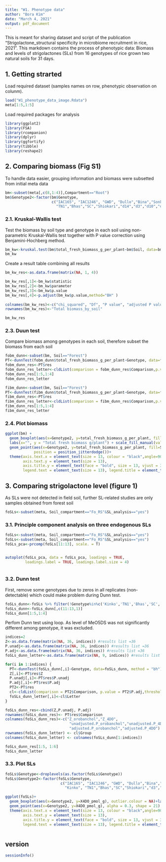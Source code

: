 ```yaml
---
title: "W1. Phenotype data"
author: "Bora Kim"
date: "March 4, 2021"
output: pdf_document
---
```


This is meant for sharing dataset and script of the publication "Strigolactone_structural specificity in microbiome recruitment in rice, 2021". This markdown contains the process of phenotypic data: Biomass and levels of strigolactones (SLs) from 16 genotypes of rice grown two natural soils for 31 days. 




## 1. Getting strarted

Load required dataset (samples names on row, phenotypic observation on colunm). 

```r
load("W1_phenotype_data_image.Rdata")
meta[1:5,1:5]
```



Load required packages for analysis

```r
library(ggplot2)
library(FSA) 
library(rcompanion) 
library(dplyr)
library(ggfortify)
library(tibble)
library(reshape2)
```



## 2. Comparing biomass (Fig S1)


To handle data easier, grouping information and biomass were subsetted from initial meta data
```r

bm<-subset(meta[,c(8,1:4)],Compartment=="Root")
bm$Genotype2<-factor(bm$Genotype, 
                     c("IAC165", "IAC1246", "GWD", "Dullo","Bina","Sonk","Kinko", 
                       "TN1","Bhas","SC","Shiokari","d14","d3","d10","d17","d27")) #change order of genotype for presentation on plot later

```


### 2.1. Kruskal-Wallis test
Test the biomass by soil type and genotype in each soil using non-parametric Kruskal-Wallis test together with P value correction using 
Benjamini-Hochberg method. 


```r
bm_kw<-kruskal.test(bm$total_fresh_biomass_g_per_plant~bm$Soil, data=bm)
bm_kw
```

Create a result table combining all results

```r
bm_kw_res<-as.data.frame(matrix(NA, 1, 4))

bm_kw_res[,1]<-bm_kw$statistic
bm_kw_res[,2]<-bm_kw$parameter
bm_kw_res[,3]<-bm_kw$p.value
bm_kw_res[,4]<-p.adjust(bm_kw$p.value,method="BH" )
  
colnames(bm_kw_res)<-c("chi_squared", "Df", "P value", "adjusted P value")
rownames(bm_kw_res)<-"Total biomass_by_soil" 

bm_kw_res
```

### 2.3. Duun test
Compare biomass among genotypes in each soil, therefore subset the biomass from each soil

```r
fobm_dunn<-subset(bm, Soil=="Forest")
PT<-dunnTest(fobm_dunn$total_fresh_biomass_g_per_plant~Genotype, data=fobm_dunn, method = "bh")
fobm_dunn_res<-PT$res
fobm_dunn_res_letter<-cldList(comparison = fobm_dunn_res$Comparison,p.value = fobm_dunn_res$P.adj,threshold  = 0.05)
fobm_dunn_res[1:5,1:4]
fobm_dunn_res_letter
```

```r
fibm_dunn<-subset(bm, Soil=="Forest")
PT<-dunnTest(fibm_dunn$total_fresh_biomass_g_per_plant~Genotype, data=fibm_dunn, method = "bh")
fibm_dunn_res<-PT$res
fibm_dunn_res_letter<-cldList(comparison = fibm_dunn_res$Comparison,p.value = fibm_dunn_res$P.adj,threshold  = 0.05)
fibm_dunn_res[1:5,1:4]
fibm_dunn_res_letter
```


### 2.4. Plot biomass


```r
ggplot(bm) + 
  geom_boxplot(aes(x=Genotype2, y=total_fresh_biomass_g_per_plant, fill=Soil), outlier.colour = NA)+ 
  labs(x="", y = "Total fresh biomass g/plant") + scale_fill_manual(values=c("#a6611a","#018571"))+
  geom_point(aes(x=Genotype2, y=total_fresh_biomass_g_per_plant, fill=Soil), alpha = 0.3, shape = 21, 
             position = position_jitterdodge())+
  theme(axis.text.x = element_text(size = 13, colour = "black",angle=90, hjust=1), 
        axis.text.y = element_text(size = 13),
        axis.title.y = element_text(face = "bold", size = 13, vjust = 3), 
        legend.text = element_text(size = 13), legend.title = element_text(size = 13,face = "bold"))
```




## 3. Comparing strigolactone level (figure 1)

As SLs were not detected in field soil, further SL-related studies are only samples obtained from forest soil

```r
foSLs<-subset(meta, Soil_compartment=="Fo_RS"&SL_analysis=="yes") 
```


### 3.1. Principle component analysis on three endogenous SLs

```r
foSLs<-subset(meta, Soil_compartment=="Fo_RS"&SL_analysis=="yes") 
foSLs<-subset(meta, Soil_compartment=="Fo_RS"&SL_analysis=="yes") 
foSLs_pca<-prcomp(foSLs[11:13], scale. = T)


autoplot(foSLs_pca, data = foSLs_pca, loadings = TRUE, 
         loadings.label = TRUE, loadings.label.size = 4)



```


### 3.2. Dunn test 

First, remove some genotypes due to zeros in all replicates (non-detectable) which could make problem during Dunn test.

```r
foSLs_dunn<-foSLs %>% filter(!Genotype%in%c('Kinko','TN1','Bhas','SC','d10','d17','d27')) 
foSLs_dunn<-foSLs_dunn[,c(11:13,1)]
foSLs_dunn[1:5,1:4]

```

Perfom Dunn test using loop. As level of MeO5DS was not significantly different among genotype, it was excluded. 

```r

indices=2 
Z<-as.data.frame(matrix(NA, 36, indices)) #results list =36
P.unadj<-as.data.frame(matrix(NA, 36, indices)) #results list =36
P.adj<-as.data.frame(matrix(NA, 36, indices)) #results list =36
foSLs_dunn_letter<-as.data.frame(matrix(NA, 9, indices)) #results list =9

for(i in 1:indices) {
  PT<-dunnTest(foSLs_dunn[,i]~Genotype, data=foSLs_dunn, method = "bh")
  Z[,i]<-PT$res$Z
  P.unadj[,i]<-PT$res$P.unadj
  P.adj[,i]<-PT$res$P.adj
  PT2<-PT$res
  cl<-cldList(comparison = PT2$Comparison, p.value = PT2$P.adj,threshold  = 0.05)
  foSLs_dunn_letter[,i]<-cl$Letter
}

foSLs_dunn_res<-cbind(Z,P.unadj, P.adj)
rownames(foSLs_dunn_res)<- PT$res$Comparison
colnames(foSLs_dunn_res)<-c("Z_orobanchol","Z_4DO",
                             "unadjusted.P_orobanchol","unadjusted.P_4DO",
                             "adjusted.P_orobanchol","adjusted.P_4DO")
rownames(foSLs_dunn_letter) <- cl$Group
colnames(foSLs_dunn_letter) <- colnames(foSLs_dunn[1:indices])

foSLs_dunn_res[1:5, 1:6]
foSLs_dunn_letter

```



### 3.3. Plot SLs
```r
foSLs$Genotype<-droplevels(as.factor(foSLs$Genotype))
foSLs$Genotype2<-factor(foSLs$Genotype, 
                         c("IAC165", "IAC1246", "GWD", "Dullo","Bina","Sonk",
                           "Kinko", "TN1","Bhas","SC","Shiokari","d3","d14","d10","d17","d27"))

ggplot(foSLs)+
  geom_boxplot(aes(x=Genotype2, y=X4DO_pmol_g), outlier.colour = NA)+labs(x="Rice genotype", y = "4DO pmol/gFW") + 
  geom_point(aes(x=Genotype2, y=X4DO_pmol_g), alpha = 0.3, shape = 21) +
  theme(axis.text.x = element_text(size = 13, colour = "black",angle=90, hjust=1), 
        axis.text.y = element_text(size = 13),
        axis.title.y = element_text(face = "bold", size = 13, vjust = 3), 
        legend.text = element_text(size = 13), legend.title = element_text(size = 13,face = "bold"))



```





## version

```r
sessionInfo()
```


